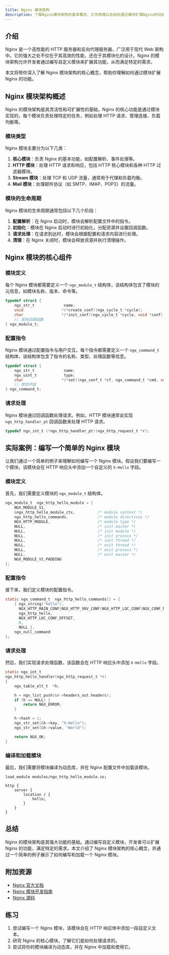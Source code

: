 ```yaml
---
title: Nginx 模块架构
description: 了解Nginx模块架构的基本概念、工作原理以及如何通过模块扩展Nginx的功能。本文适合初学者，将逐步讲解Nginx模块的核心组件和实际应用。
---
```


## 介绍

Nginx 是一个高性能的 HTTP 服务器和反向代理服务器，广泛用于现代 Web 架构中。它的强大之处不仅在于其高效的性能，还在于其模块化的设计。Nginx 的模块架构允许开发者通过编写自定义模块来扩展其功能，从而满足特定的需求。

本文将带你深入了解 Nginx 模块架构的核心概念，帮助你理解如何通过模块扩展 Nginx 的功能。

## Nginx 模块架构概述

Nginx 的模块架构是其灵活性和可扩展性的基础。Nginx 的核心功能是通过模块实现的，每个模块负责处理特定的任务，例如处理 HTTP 请求、管理连接、负载均衡等。

### 模块类型

Nginx 模块主要分为以下几类：

1. **核心模块**：负责 Nginx 的基本功能，如配置解析、事件处理等。
2. **HTTP 模块**：处理 HTTP 请求和响应，包括 HTTP 核心模块和各种 HTTP 过滤器模块。
3. **Stream 模块**：处理 TCP 和 UDP 流量，通常用于代理和负载均衡。
4. **Mail 模块**：处理邮件协议（如 SMTP、IMAP、POP3）的流量。

### 模块的生命周期

Nginx 模块的生命周期通常包括以下几个阶段：

1. **配置解析**：在 Nginx 启动时，模块会解析配置文件中的指令。
2. **初始化**：模块在 Nginx 启动时进行初始化，分配资源并设置回调函数。
3. **请求处理**：在请求到达时，模块会根据配置和请求内容进行处理。
4. **清理**：在 Nginx 关闭时，模块会释放资源并执行清理操作。

## Nginx 模块的核心组件

### 模块定义

每个 Nginx 模块都需要定义一个 `ngx_module_t` 结构体，该结构体包含了模块的元信息，如模块名称、版本、命令等。

```c
typedef struct {
    ngx_str_t             name;
    void                 *(*create_conf)(ngx_cycle_t *cycle);
    char                 *(*init_conf)(ngx_cycle_t *cycle, void *conf);
    // 其他回调函数
} ngx_module_t;
```

### 配置指令

Nginx 模块通过配置指令与用户交互。每个指令都需要定义一个 `ngx_command_t` 结构体，该结构体包含了指令的名称、类型、处理函数等信息。

```c
typedef struct {
    ngx_str_t             name;
    ngx_uint_t            type;
    char                 *(*set)(ngx_conf_t *cf, ngx_command_t *cmd, void *conf);
    // 其他字段
} ngx_command_t;
```

### 请求处理

Nginx 模块通过回调函数处理请求。例如，HTTP 模块通常会实现 `ngx_http_handler_pt` 回调函数来处理 HTTP 请求。

```c
typedef ngx_int_t (*ngx_http_handler_pt)(ngx_http_request_t *r);
```

## 实际案例：编写一个简单的 Nginx 模块

让我们通过一个简单的例子来理解如何编写一个 Nginx 模块。假设我们要编写一个模块，该模块会在 HTTP 响应头中添加一个自定义的 `X-Hello` 字段。

### 模块定义

首先，我们需要定义模块的 `ngx_module_t` 结构体。

```c
ngx_module_t  ngx_http_hello_module = {
    NGX_MODULE_V1,
    &ngx_http_hello_module_ctx,          /* module context */
    ngx_http_hello_commands,             /* module directives */
    NGX_HTTP_MODULE,                     /* module type */
    NULL,                                /* init master */
    NULL,                                /* init module */
    NULL,                                /* init process */
    NULL,                                /* init thread */
    NULL,                                /* exit thread */
    NULL,                                /* exit process */
    NULL,                                /* exit master */
    NGX_MODULE_V1_PADDING
};
```

### 配置指令

接下来，我们定义模块的配置指令。

```c
static ngx_command_t  ngx_http_hello_commands[] = {
    { ngx_string("hello"),
      NGX_HTTP_MAIN_CONF|NGX_HTTP_SRV_CONF|NGX_HTTP_LOC_CONF|NGX_CONF_NOARGS,
      ngx_http_hello,
      NGX_HTTP_LOC_CONF_OFFSET,
      0,
      NULL },
    ngx_null_command
};
```

### 请求处理

然后，我们实现请求处理函数，该函数会在 HTTP 响应头中添加 `X-Hello` 字段。

```c
static ngx_int_t
ngx_http_hello_handler(ngx_http_request_t *r)
{
    ngx_table_elt_t  *h;

    h = ngx_list_push(&r->headers_out.headers);
    if (h == NULL) {
        return NGX_ERROR;
    }

    h->hash = 1;
    ngx_str_set(&h->key, "X-Hello");
    ngx_str_set(&h->value, "World");

    return NGX_OK;
}
```

### 编译和加载模块

最后，我们需要将模块编译为动态库，并在 Nginx 配置文件中加载该模块。

```nginx
load_module modules/ngx_http_hello_module.so;

http {
    server {
        location / {
            hello;
        }
    }
}
```

## 总结

Nginx 的模块架构是其强大功能的基础。通过编写自定义模块，开发者可以扩展 Nginx 的功能，满足特定的需求。本文介绍了 Nginx 模块架构的核心概念，并通过一个简单的例子展示了如何编写和加载一个 Nginx 模块。

## 附加资源

- [Nginx 官方文档](https://nginx.org/en/docs/)
- [Nginx 模块开发指南](https://www.nginx.com/resources/wiki/extending/)
- [Nginx 源码](https://github.com/nginx/nginx)

## 练习

1. 尝试编写一个 Nginx 模块，该模块会在 HTTP 响应体中添加一段自定义文本。
2. 研究 Nginx 的核心模块，了解它们是如何处理请求的。
3. 尝试将你的模块编译为动态库，并在 Nginx 中加载和使用它。
